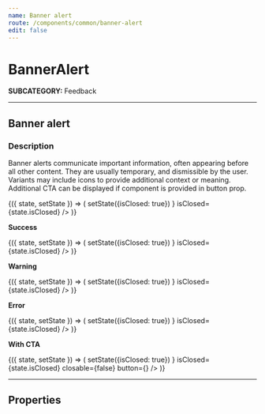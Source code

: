 ```yaml
---
name: Banner alert
route: /components/common/banner-alert
edit: false
---
```



# BannerAlert
**SUBCATEGORY:** Feedback

<hr />

## Banner alert
### Description
Banner alerts communicate important information, often appearing before all other content.
They are usually temporary, and dismissible by the user.
Variants may include icons to provide additional context or meaning.
Additional CTA can be displayed if component is provided in button prop.

<Playground>
<State initial={{ isClosed: false }}>
  {({ state, setState }) => (
  <BannerAlert
    text="Alert text lede."
    description="Alert text description."
    handleClose={() => setState({isClosed: true}) }
    isClosed={state.isClosed}
    />
  )}
</State>
</Playground>

**Success**

<Playground>
<State initial={{ isClosed: false }}>
  {({ state, setState }) => (
  <BannerAlert
    variant='success'
    text="Alert text lede."
    description="Alert text description."
    handleClose={() => setState({isClosed: true}) }
    isClosed={state.isClosed}
    />
  )}
</State>
</Playground>

**Warning**

<Playground>
<State initial={{ isClosed: false }}>
  {({ state, setState }) => (
  <BannerAlert
    variant='warning'
    text="Alert text lede."
    description="Alert text description."
    handleClose={() => setState({isClosed: true}) }
    isClosed={state.isClosed}
    />
    )}
  </State>
</Playground>

**Error**

<Playground>
<State initial={{ isClosed: false }}>
  {({ state, setState }) => (
  <BannerAlert
    variant='error'
    text="Alert text lede."
    description="Alert text description."
    handleClose={() => setState({isClosed: true}) }
    isClosed={state.isClosed}
    />
    )}
  </State>
</Playground>

**With CTA**

<Playground>
<State initial={{ isClosed: false }}>
  {({ state, setState }) => (
  <BannerAlert
    variant='error'
    text="Alert text lede."
    description="Alert text description."
    handleClose={() => setState({isClosed: true}) }
    isClosed={state.isClosed}
    closable={false}
    button={<CallToActionWithArrow href='/buttonLink' text='buttonText' />}
    />
    )}
  </State>
</Playground>

<hr />

## Properties
<Props of={BannerAlert} />
